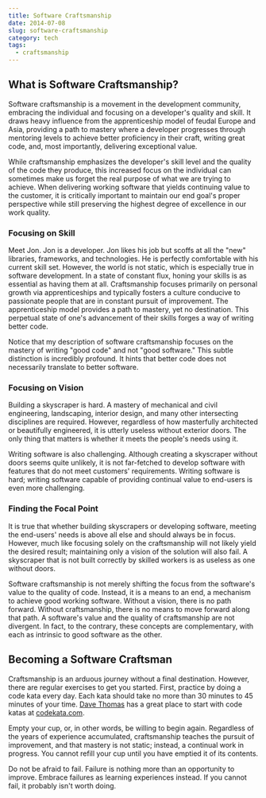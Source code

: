 ```yaml
---
title: Software Craftsmanship
date: 2014-07-08
slug: software-craftsmanship
category: tech
tags:
  - craftsmanship
---
```


## What is Software Craftsmanship?

Software craftsmanship is a movement in the development community, embracing the individual and focusing on a developer's quality and skill. It draws heavy influence from the apprenticeship model of feudal Europe and Asia, providing a path to mastery where a developer progresses through mentoring levels to achieve better proficiency in their craft, writing great code, and, most importantly, delivering exceptional value.

While craftsmanship emphasizes the developer's skill level and the quality of the code they produce, this increased focus on the individual can sometimes make us forget the real purpose of what we are trying to achieve. When delivering working software that yields continuing value to the customer, it is critically important to maintain our end goal's proper perspective while still preserving the highest degree of excellence in our work quality.

### Focusing on Skill

Meet Jon. Jon is a developer. Jon likes his job but scoffs at all the "new" libraries, frameworks, and technologies. He is perfectly comfortable with his current skill set. However, the world is not static, which is especially true in software development. In a state of constant flux, honing your skills is as essential as having them at all. Craftsmanship focuses primarily on personal growth via apprenticeships and typically fosters a culture conducive to passionate people that are in constant pursuit of improvement. The apprenticeship model provides a path to mastery, yet no destination. This perpetual state of one's advancement of their skills forges a way of writing better code.

Notice that my description of software craftsmanship focuses on the mastery of writing "good code" and not "good software." This subtle distinction is incredibly profound. It hints that better code does not necessarily translate to better software.

### Focusing on Vision

Building a skyscraper is hard. A mastery of mechanical and civil engineering, landscaping, interior design, and many other intersecting disciplines are required. However, regardless of how masterfully architected or beautifully engineered, it is utterly useless without exterior doors. The only thing that matters is whether it meets the people's needs using it.

Writing software is also challenging. Although creating a skyscraper without doors seems quite unlikely, it is not far-fetched to develop software with features that do not meet customers' requirements. Writing software is hard; writing software capable of providing continual value to end-users is even more challenging.

### Finding the Focal Point

It is true that whether building skyscrapers or developing software, meeting the end-users' needs is above all else and should always be in focus. However, much like focusing solely on the craftsmanship will not likely yield the desired result; maintaining only a vision of the solution will also fail. A skyscraper that is not built correctly by skilled workers is as useless as one without doors.

Software craftsmanship is not merely shifting the focus from the software's value to the quality of code. Instead, it is a means to an end, a mechanism to achieve good working software. Without a vision, there is no path forward. Without craftsmanship, there is no means to move forward along that path. A software's value and the quality of craftsmanship are not divergent. In fact, to the contrary, these concepts are complementary, with each as intrinsic to good software as the other.

## Becoming a Software Craftsman

Craftsmanship is an arduous journey without a final destination. However, there are regular exercises to get you started. First, practice by doing a code kata every day. Each kata should take no more than 30 minutes to 45 minutes of your time. [Dave Thomas](http://pragdave.me) has a great place to start with code katas at [codekata.com](http://codekata.com).

Empty your cup, or, in other words, be willing to begin again. Regardless of the years of experience accumulated, craftsmanship teaches the pursuit of improvement, and that mastery is not static; instead, a continual work in progress. You cannot refill your cup until you have emptied it of its contents.

Do not be afraid to fail. Failure is nothing more than an opportunity to improve. Embrace failures as learning experiences instead. If you cannot fail, it probably isn't worth doing.
